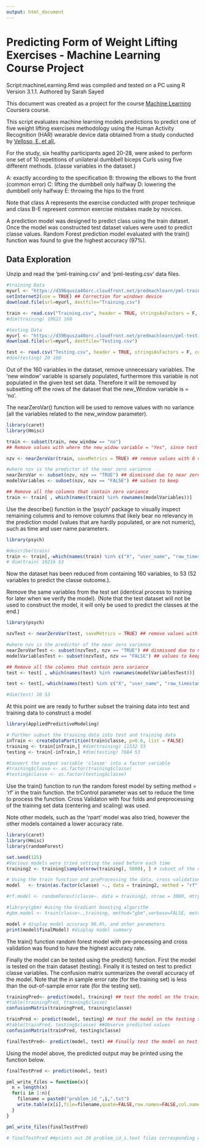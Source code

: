 ```yaml
---
output: html_document
---
```

Predicting Form of Weight Lifting Exercises - Machine Learning Course Project
========================================================

Script:machineLearning.Rmd was compiled and tested on a PC using R Version 3.1.1.
Authored by Sarah Sayed

This document was created as a project for the course [Machine Learning](https://www.coursera.org/course/predmachlearn) Coursera course.

This script evaluates machine learning models predictions to predict one of five weight lifting exercises methodology using the Human Activity Recognition (HAR) wearable device data obtained from a study conducted by [Velloso, E. et all.](http://groupware.les.inf.puc-rio.br/public/papers/2013.Velloso.QAR-WLE.pdf)

For the study, six healthy participants aged 20-28, were asked to perform one set of 10 repetitions of unilateral dumbbell biceps Curls using five different methods. (classe variables in the dataset.)


A: exactly according to the specification
B: throwing the elbows to the front (common error)
C: lifting the dumbbell only halfway
D: lowering the dumbbell only halfway
E: throwing the hips to the front 

Note that class A represents the exercise conducted with proper technique and class B-E represent common exercise mistakes made by novices.

A prediction model was designed to predict class using the train dataset. Once the model was constructed test dataset values were used to predict classe values. Random Forest prediction model evaluated with the train() function was found to give the highest accuracy (97%).  

 
## Data Exploration

Unzip and read the 'pml-training.csv' and 'pml-testing.csv' data files.

```r

#training Data
myurl <- "https://d396qusza40orc.cloudfront.net/predmachlearn/pml-training.csv"
setInternet2(use = TRUE) ## Correction for windows device
download.file(url=myurl, destfile="Training.csv")

train <- read.csv("Training.csv", header = TRUE, stringsAsFactors = F, comment.char="", na.strings="NA")
#dim(training) 19622 160

#testing Data
myurl <- "https://d396qusza40orc.cloudfront.net/predmachlearn/pml-testing.csv"
download.file(url=myurl, destfile="Testing.csv")

test <- read.csv("Testing.csv", header = TRUE, stringsAsFactors = F, comment.char="", na.strings="NA") 
#dim(testing) 20 160
```


Out of the 160 variables in the dataset, remove unnecessary variables. The 'new window' variable is sparsely populated, furthermore this variable is not populated in the given test set data. Therefore it will be removed by subsetting off the rows of the dataset that the new_Window variable is = 'no'. 

The nearZeroVar() function will be used to remove values with no variance (all the variables related to the new_window parameter).

```r
library(caret)
library(Hmisc)

train <- subset(train, new_window == "no") 
## Remove values with where the new_widow variable = "Yes", since test set only has  new_window='no'

nzv <- nearZeroVar(train, saveMetrics = TRUE) ## remove values with 0 variance (all the variables only related to the new_Window parameter)

#where nzv is the predictor of the near zero varience
nearZeroVar <- subset(nzv, nzv == "TRUE") ## dismissed due to near zero variance
modelVariables <- subset(nzv, nzv == "FALSE") ## values to keep

## Remove all the columns that contain zero variance
train <- train[ , which(names(train) %in% rownames(modelVariables))]
```


Use the describe() function in the 'psych' package to visually inspect remaining columns and to remove columns that likely bear no relevancy in the prediction model (values that are hardly populated, or are not numeric), such as time and user name parameters.

```r
library(psych)

#describe(train)
train <- train[,-which(names(train) %in% c("X", "user_name", "raw_timestamp_part_1", "raw_timestamp_part_2", "cvtd_timestamp", "num_window"))] 
# dim(train) 19216 53

```

Now the dataset has been reduced from containing 160 variables, to 53 (52 variables to predict the classe outcome.).

Remove the same variables from the test set (identical process to training for later when we verify the model). (Note that the test dataset will not be used to construct the model, it will only be used to predict the classes at the end.)
```r
library(psych)

nzvTest <- nearZeroVar(test, saveMetrics = TRUE) ## remove values with 0 variance (all the variables only related to the new_Window parameter)

#where nzv is the predictor of the near zero varience
nearZeroVarTest <- subset(nzvTest, nzv == "TRUE") ## dismissed due to near zero variance
modelVariablesTest <- subset(nzvTest, nzv == "FALSE") ## values to keep

## Remove all the columns that contain zero variance
test <- test[ , which(names(test) %in% rownames(modelVariablesTest))]

test <- test[,-which(names(test) %in% c("X", "user_name", "raw_timestamp_part_1", "raw_timestamp_part_2", "cvtd_timestamp", "num_window"))] 

#dim(test) 20 53
```


At this point we are ready to further subset the training data into test and training data to construct a model

```r
library(AppliedPredictiveModeling)

# Further subset the training data into test and training data
inTrain <- createDataPartition(train$classe, p=0.6, list = FALSE)
training <- train[inTrain,] #dim(training) 11532 53
testing <- train[-inTrain,] #dim(testing) 7684 53

#Convert the output variable 'classe' into a factor variable
#training$classe <- as.factor(training$classe) 
#testing$classe <- as.factor(testing$classe)
```

Use the train() function to run the random forest model by setting method = 'rf' in the train function. the trControl parameter was set to reduce the time to process the function. Cross Validaton with four folds and preprocessing of the training set data (centering and scaling) was used.

Note other models, such as the 'rpart' model was also tried, however the other models contained a lower accuracy rate.
```r
library(caret)
library(Hmisc)
library(randomForest)

set.seed(125)
#Various models were tried setting the seed before each time
training2 <- training[sample(nrow(training), 5000), ] # subset of the dataset 

# Using the train function and preProcessing the data, cross validation done in trainControl
model   <- train(as.factor(classe) ~., data = training2, method = "rf", preProcess = c("center", "scale"), trControl = trainControl(method = "cv", number = 4, allowParallel = TRUE, verboseIter = TRUE))

#rf.model <- randomForest(classe~. data = training2, ntree = 3000, mtry = 27) 

#library(gbm) #using the Gradiant boosting algorithm
#gbm.model <- train(classe~.,training, method="gbm",verbose=FALSE, metric="Accuracy",rControl=trainControl(method="repeatedcv", number=8, repeats=4))
```

```r
model # display model accuracy 96.6%, and other parameters
print(model$finalModel) #display model summary
```

The train() function random forest model with pre-processing and cross validation  was 
found to have the highest accuracy rate. 

Finally the model can be tested using the predict() function. First the model is tested on the train dataset (testing). Finally it is tested on test to predict classe variables.
The confusion matrix summarizes the overall accuracy of the model. Note that the in sample error rate (for the training set) is less than the out-of-sample error rate (for the testing set). 

```r
trainingPred<- predict(model, training) ## test the model on the training dataset (non-subsetted)
#table(trainingPred, training$classe)
confusionMatrix(trainingPred, training$classe)

trainPred <- predict(model, testing) ## test the model on the testing set (split from the train dataset)
#table(trainPred, testing$classe) ##Observe predicted values
confusionMatrix(trainPred, testing$classe)

finalTestPred<- predict(model, test) ## Finally test the model on test dataset values

```


Using the model above, the predicted output may be printed using the function below.
```r
finalTestPred <- predict(model, test)

pml_write_files = function(x){
  n = length(x)
  for(i in 1:n){
    filename = paste0("problem_id_",i,".txt")
    write.table(x[i],file=filename,quote=FALSE,row.names=FALSE,col.names=FALSE)
  }
}

pml_write_files(finalTestPred)

# finalTestPred ##prints out 20 problem_id_i.text files corresponding each class prediction.

```